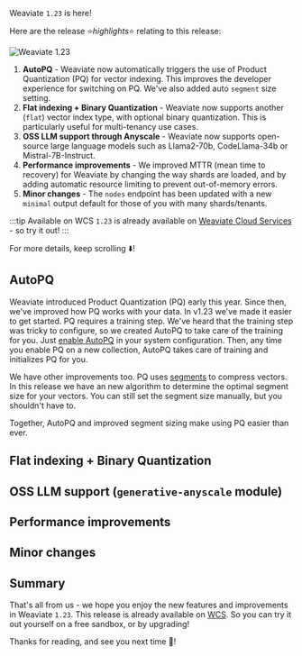 Weaviate `1.23` is here!

Here are the release ⭐️*highlights*⭐️ relating to this release:

![Weaviate 1.23](./img/hero.png)

<!-- truncate -->
1. **AutoPQ** - Weaviate now automatically triggers the use of Product Quantization (PQ) for vector indexing. This improves the developer experience for switching on PQ. We've also added auto `segment` size setting.
2. **Flat indexing + Binary Quantization** - Weaviate now supports another (`flat`) vector index type, with optional binary quantization. This is particularly useful for multi-tenancy use cases.
3. **OSS LLM support through Anyscale** - Weaviate now supports open-source large language models such as Llama2-70b, CodeLlama-34b or Mistral-7B-Instruct.
4. **Performance improvements** - We improved MTTR (mean time to recovery) for Weaviate by changing the way shards are loaded, and by adding automatic resource limiting to prevent out-of-memory errors.
5. **Minor changes** - The `nodes` endpoint has been updated with a new `minimal` output default for those of you with many shards/tenants.

:::tip Available on WCS
`1.23` is already available on [Weaviate Cloud Services](https://console.weaviate.cloud/) - so try it out!
:::

For more details, keep scrolling ⬇️!

## AutoPQ

Weaviate introduced Product Quantization (PQ) early this year. Since then, we've improved how PQ works with your data. In v1.23 we've made it easier to get started. PQ requires a training step. We've heard that the training step was tricky to configure, so we created AutoPQ to take care of the training for you. Just [enable AutoPQ](/developers/weaviate/configuration/pq-compression/#configure-autopq) in your system configuration. Then, any time you enable PQ on a new collection, AutoPQ takes care of training and initializes PQ for you.

We have other improvements too. PQ uses [segments](/developers/weaviate/concepts/vector-index/#what-is-product-quantization) to compress vectors. In this release we have an new algorithm to determine the optimal segment size for your vectors. You can still set the segment size manually, but you shouldn't have to. 

Together, AutoPQ and improved segment sizing make using PQ easier than ever.

## Flat indexing + Binary Quantization

## OSS LLM support (`generative-anyscale` module)

## Performance improvements

## Minor changes

## Summary

That's all from us - we hope you enjoy the new features and improvements in Weaviate `1.23`. This release is already available on [WCS](https://console.weaviate.cloud/). So you can try it out yourself on a free sandbox, or by upgrading!

Thanks for reading, and see you next time 👋!
